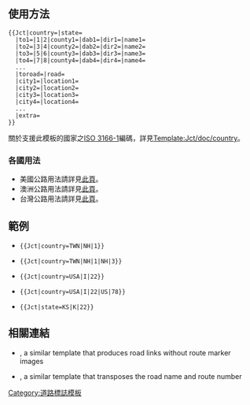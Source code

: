 {{Documentation subpage}}
<!-- PLEASE ADD CATEGORIES AND INTERWIKIS AT THE BOTTOM OF THIS PAGE. -->
<!-- EDIT TEMPLATE DOCUMENTATION BELOW THIS LINE -->
{{Distinguish|Template:JCT}}
{{Lua|Module:Jct}}
<!--This is the basic syntax you need to get a junction listing for a highway article's exit list or interchange list, just place this in the appropriate place in the exit list table and fill in the variables. Note that this is a complete list of every variable that can be used with <nowiki>{{jct}}</nowiki> and that many are unnecessary in most cases. Variables that are empty can be omitted.-->

==使用方法==
<pre width="100%">
{{Jct|country=|state=
  |to1=|1|2|county1=|dab1=|dir1=|name1=
  |to2=|3|4|county2=|dab2=|dir2=|name2=
  |to3=|5|6|county3=|dab3=|dir3=|name3=
  |to4=|7|8|county4=|dab4=|dir4=|name4=
  ...
  |toroad=|road=
  |city1=|location1=
  |city2=|location2=
  |city3=|location3=
  |city4=|location4=
  ...
  |extra=
}}
</pre>
關於支援此模板的國家之[[ISO 3166-1]]編碼，詳見[[Template:Jct/doc/country]]。
<!--對於上述的參數，應該要填入什麼：
*'''國家（country）：''' the [[ISO 3166-1]] alpha-3 code of the country that the route is in. Use [[ISO 3166-1#Current codes|this list]] to find the correct code for the country. [[Template:Jct/doc/country|These countries]] have had the necessary subtemplates set up; see that page for instructions on how to set up new countries. If the route is located in the United States or Canada ''and'' the route is located within one state or province then it is possible to use '''state''' without setting the '''country'''. Accepted values for state are as follows:
**'''美國各州：''' the two-letter [[United States postal abbreviations|postal abbreviation]] of the state.
**'''加拿大省份：''' the two-letter [[Canadian subnational postal abbreviations|postal abbreviation]] of the province.
**'''Mexican state:''' the three-letter [[Administrative divisions of Mexico#ISO 3166 codes|postal abbreviation]] of the state. 
* '''州'''或'''省：''' two-to-three-letter abbreviation, state/province/territory (USA, MEX, CAN, & AUS only) that the article route is located in
* '''1, 3, 5, 7：''' the type of route, this parameter replaces the number, i.e. it should not be 1=I, just simply I
* '''2, 4, 6, 8:''' the route number for the preceding route type, this parameter replaces the number, i.e. it should not be 2=10, just simply 10
* '''dir1, dir2, dir3, dir4:''' road direction if the exit only leads to a particular direction rather than both, for example Interstate 10 east
* '''to1, to2, to3, to4:''' inputs a To before a route. '''toroad''' does the same for the road parameter
* '''name1, name2, name3, name4:''' road name if the highway has a common name as well as a route number
* '''road:''' adds road names, separate multiple roads by a forward slash(/).
* '''city1, city2, city3, city4:''' the cities listed on the exit's guide signs, i.e. control cities.  The template will automatically put the city in the following format: <nowiki>[[city1, state|city1]]</nowiki>.  In the event a destination city is located outside of the state the route is in, or if the city needs additional disambiguation by area or county, use the location parameter(s) instead of city parameter(s).
* '''location1, location2, location3, location4:''' other locations listed on the exit's guide signs, i.e. control cities. These parameters are mutually exclusive with their corresponding city# parameters. In other words, do not use ''city1'' and ''location1''; use ''city1'' and ''location2''. The template will display the input at the appropriate location in the list, using whatever formatting is used in the parameter.  This allows additional disambiguation, e.g. use <nowiki>"location2= [[Greenport, Suffolk County, New York|Greenport]]" rather than "city2=Greenport"</nowiki>.
*Other parameters include county1-4, for disambiguating county routes, noshield1-4, for not showing a shield, nolink1-4, for not linking to a minor route that will never have an article, and dab1-4, for disambiguating a route (like [[Minnesota State Highway 62 (east)]] or an Interstate business route; business routes that need separate banners on top are currently supported in all U.S. states where the banners are actually used in the field.
*There are also noshield and nolink params to hide all shields or all links.
*'''extra:''' currently supports adding a single ''MUTCD'' intermodal icon for an airport, bus terminal, car ferry, passenger rail or light rail station appear after any and all route markers but before the rest of the output using airport, bus, ferry, rail or light-rail respectively. For Australia, the local version of the airport and hospital icons are available. Graphics and types for additional countries can be added to {{tl|jct/extra}}.-->

===各國用法===
*美國公路用法請詳見[[Template:Jct/doc/type/USA|此頁]]。
*澳洲公路用法請詳見[[Template:Jct/doc/type/AUS|此頁]]。
*台灣公路用法請詳見[[Template:Jct/doc/type/TWN|此頁]]。

==範例==
*<code><nowiki>{{Jct|country=TWN|NH|1}}</nowiki></code>
:{{Jct|country=TWN|NH|1}}
*<code><nowiki>{{Jct|country=TWN|NH|1|NH|3}}</nowiki></code>
:{{Jct|country=TWN|NH|1|NH|3}}
*<code><nowiki>{{Jct|country=USA|I|22}}</nowiki></code>
:{{Jct|country=USA|I|22}}
*<code><nowiki>{{Jct|country=USA|I|22|US|78}}</nowiki></code>
:{{Jct|country=USA|I|22|US|78}}
*<code><nowiki>{{Jct|state=KS|K|22}}</nowiki></code>
:{{Jct|state=KS|K|22}}

==相關連結==
*{{tl|Roadlink}}, a similar template that produces road links without route marker images
*{{tl|Jctname}}, a similar template that transposes the road name and route number

<includeonly><!--
++++ PLEASE ADD CATEGORIES AND INTERWIKIS BELOW THIS LINE, INSIDE INCLUDEONLY TAGS, THANK YOU. -->
[[Category:道路標誌模板]]
</includeonly>